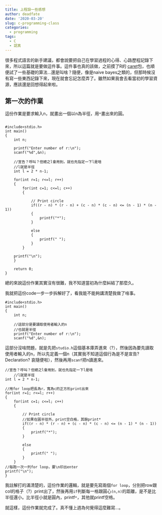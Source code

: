 ```yaml
---
title: 上程設一些感想
author: deadfate
date: '2020-03-20'
slug: c-programming-class
categories:
  - programming
tags:
  - C
  - 認真
---
```

很多程式語言的新手建議，都會說要把自己在學習過程的心得、心路歷程記錄下來，所以這篇就是要做這件事。這件事也真的該做，之前摸了R的 [caret](http://topepo.github.io/caret/index.html)包，也順便試了一些基礎的算法...還是叫啥？隨便，像是naive bayes之類的，但那時候沒有寫一些東西記錄下來，現在就會忘記怎麼弄了。雖然如果我會去看當初的學習資源，應該還是回想得起來啦。  

## 第一次的作業  
這份作業是要求輸入n，就畫出一個以n為半徑，用```*```畫出來的圓。  
```

#include<stdio.h>
int main()
{
    int n;

    printf("Enter number of r:\n");
    scanf("%d",&n);

    //宣告？呼叫？但總之l會用到，就也先指定一下l是啥
    //l就是半徑
    int l = 2 * n-1;

    for(int r=1; r<=l; r++)
    {
        for(int c=1; c<=l; c++)
        {

            // Print circle
            if((r - n) * (r - n) + (c - n) * (c - n) <= (n - 1) * (n - 1))
            {
                printf("*");
            }
            
            else
            {
                printf(" ");
            }
        }

    printf("\n");
    }

    return 0;
}

```  

總的來說這份作業其實沒有很難，我不知道當初為什麼糾結了那麼久。  

我就把這份code一步一步拆解好了，看我能不能夠講清楚我做了啥事。  

```
#include<stdio.h>
int main()
{
    int n;

    //這部分是要讀取使用者輸入的n
    //也就是半徑
    printf("Enter number of r:\n");
    scanf("%d",&n);
```  
這部分沒啥問題，就是先把```studio.h```這個基本庫弄進來（?），然後因為要先讀取使用者輸入的n，所以先定義一個n（其實我不知道這個行為是不是宣告? Declaration? 哀隨便啦），然後再用```scanf```把n讀進來。  

```
//宣告？呼叫？但總之l會用到，就也先指定一下l是啥
    //l就是半徑
int l = 2 * n-1;

//用for loop把長為r，寬為c的正方形print出來
for(int r=1; r<=l; r++)
{
    for(int c=1; c<=l; c++)
    {

        // Print circle
        //如果在圓半徑外，print空白格，其餘print*
        if((r - n) * (r - n) + (c - n) * (c - n) <= (n - 1) * (n - 1))
        {
            printf("*");
        }
            
        else
        {
            printf(" ");
        }
    }
//每跑一次一列for loop，要\n印出enter
printf("\n");
}
```
我註解打的滿清楚的，這份作業的邏輯，就是要先寫兩個```for loop```，分別把row跟col的格子（?）print出了，然後再用```if```判斷每一格跟圓心```(n,n)```的距離，是不是比半徑還小。比半徑小就是圓內，printf```*```，其他就printf空格。  

就這樣，這份作業就完成了。真不懂上週為何覺得這麼難寫...。  